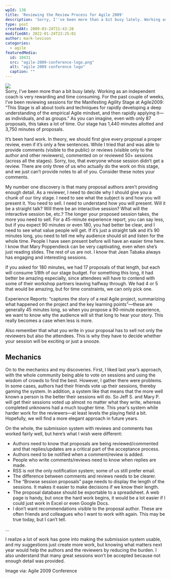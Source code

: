 ```yaml
---
wpId: 138
title: 'Reviewing the Review Process for Agile 2009'
description: 'Sorry, I''ve been more than a bit busy lately. Working as an independent coach is very rewarding and time consuming. For the past couple of weeks, I''ve been reviewing sessions for the Manifesting Agility Stage at Agile2009: "This Stage is all about tools and techniques for rapidly developing a deep understanding of the empirical Agile ...'
type: post
createdAt: 2009-03-24T21:43:28
modifiedAt: 2022-01-24T23:25:01
author: mark-levison
categories:
  - agile
featuredMedia:
  id: 10431
  src: "agile-2009-conference-logo.png"
  alt: "agile 2009 conference logo"
  caption: ""
---
```



![](agile-2009-conference-logo.png)  
Sorry, I’ve been more than a bit busy lately. Working as an independent coach is very rewarding and time consuming. For the past couple of weeks, I’ve been reviewing sessions for the Manifesting Agility Stage at Agile2009: “This Stage is all about tools and techniques for rapidly developing a deep understanding of the empirical Agile mindset, and then rapidly applying it—as individuals, and as groups.” As you can imagine, even with only 87 proposals, this takes a lot of time. Our stage has 1,440 minutes allotted and 3,750 minutes of proposals.

It’s been hard work. In theory, we should first give every proposal a proper review, even if it’s only a few sentences. While I tried that and was able to provide comments (visible to the public) or reviews (visible only to the author and other reviewers), commented on or reviewed 50+ sessions (across all the stages). Sorry, too, that everyone whose session didn’t get a review. There are only three of us who actually do the work on this stage, and we just can’t provide notes to all of you. Consider these notes your comments.

My number one discovery is that many proposal authors aren’t providing enough detail. As a reviewer, I need to decide why I should give you a chunk of our tiny stage. I need to see what the subject is and how you will present it. You need to sell. I need to understand how you will present. Will it be a straight talk? Will there be an interactive session? What will the interactive session be, etc.? The longer your proposed session takes, the more you need to sell. For a 45-minute experience report, you can say less, but if you expect 90 minutes or even 180, you had better be clear, and I need to see what value people will get. If it’s just a straight talk and it’s 90 minutes long, you need to tell me why audience should sit and listen for the whole time. People I have seen present before will have an easier time here. I know that Mary Poppendieck can be very captivating, even when she’s just reading slides. The rest of us are not. I know that Jean Tabaka always has engaging and interesting sessions.

If you asked for 180 minutes, we had 17 proposals of that length, but each will consume 1/8th of our stage budget. For something this long, it had better be amazing especially, since attendees will have to contend with some of their workshop partners leaving halfway through. We had 4 or 5 that would be amazing, but for time constraints, we can only pick one.

Experience Reports: “captures the story of a real Agile project, summarizing what happened on the project and the key learning points”—these are generally 45 minutes long, so when you propose a 90-minute experience, we want to know why the audience will sit that long to hear your story. This really becomes a case when less is more.

Also remember that what you write in your proposal has to sell not only the reviewers but also the attendees. This is why they have to decide whether your session will be exciting or just a snooze.

## Mechanics

On to the mechanics and my discoveries. First, I liked last year’s approach, with the whole community being able to vote on sessions and using the wisdom of crowds to find the best. However, I gather there were problems. In some cases, authors had their friends vote up their sessions, thereby gaming the system. In addition, a system like that means that the more well known a person is the better their sessions will do. So Jeff S. and Mary P. will get their sessions voted up almost no matter what they write, whereas completed unknowns had a much tougher time. This year’s system while harder work for the reviewers—at least levels the playing field a bit. Hopefully, we will find a more elegant approach in future years.

On the whole, the submission system with reviews and comments has worked fairly well, but here’s what I wish were different:

*   Authors need to know that proposals are being reviewed/commented and that replies/updates are a critical part of the acceptance process.
*   Authors need to be notified when a comment/review is added.
*   People who write comments/reviews need to know when replies are made.
*   RSS is not the only notification system; some of us still prefer email.
*   The difference between comments and reviews needs to be clearer.
*   The “Browse session proposals” page needs to display the length of the sessions. It makes it easier to make decisions if we know their length.
*   The proposal database should be exportable to a spreadsheet. A web page is handy, but once the hard work begins, it would be a lot easier if I could just work in Excel or even Google Docs.
*   I don’t want recommendations visible to the proposal author. These are often friends and colleagues who I want to work with again. This may be true today, but I can’t tell.

…

I realize a lot of work has gone into making the submission system usable, and my suggestions just create more work, but knowing what matters next year would help the authors and the reviewers by reducing the burden. I also understand that many great sessions won’t be accepted because not enough detail was provided.

Image via: Agile 2009 Conference